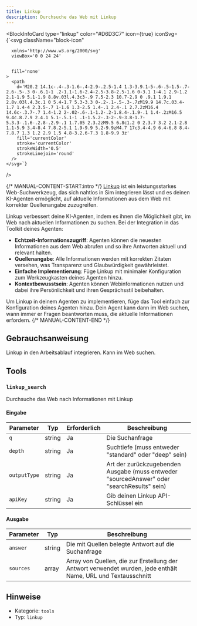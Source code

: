 ```yaml
---
title: Linkup
description: Durchsuche das Web mit Linkup
---
```



<BlockInfoCard 
  type="linkup"
  color="#D6D3C7"
  icon={true}
  iconSvg={`<svg className="block-icon"
      
      xmlns='http://www.w3.org/2000/svg'
      viewBox='0 0 24 24'
      
      
      fill='none'
    >
      <path
        d='M20.2 14.1c-.4-.3-1.6-.4-2.9-.2.5-1.4 1.3-3.9.1-5-.6-.5-1.5-.7-2.6-.5-.3 0-.6.1-1 .2-1.1-1.6-2.4-2.5-3.8-2.5-1.6 0-3.1 1-4.1 2.9-1.2 2.1-1.9 5.1-1.9 8.8v.03l.4.3c3-.9 7.5-2.3 10.7-2.9 0 .9.1 1.9.1 2.8v.03l.4.3c.1 0 5.4-1.7 5.3-3.3 0-.2-.1-.5-.3-.7zM19.9 14.7c.03.4-1.7 1.4-4 2.3.5-.7 1-1.6 1.3-2.5 1.4-.1 2.4-.1 2.7.2zM16.4 14.6c-.3.7-.7 1.4-1.2 2-.02-.6-.1-1.2-.2-1.8.4-.1.9-.1 1.4-.2zM16.5 9.4c.8.7.9 2.4.1 5.1-.5.1-1 .1-1.5.2-.3-2-.9-3.8-1.7-5.3.3-.1.6-.2.8-.2.9-.1 1.7.05 2.3.2zM9.5 6.8c1.2 0 2.3.7 3.2 2.1-2.8 1.1-5.9 3.4-8.4 7.8.2-5.1 1.9-9.9 5.2-9.9zM4.7 17c3.4-4.9 6.4-6.8 8.4-7.8.7 1.3 1.2 2.9 1.5 4.8-3.2.6-7.3 1.8-9.9 3z'
        fill='currentColor'
        stroke='currentColor'
        strokeWidth='0.5'
        strokeLinejoin='round'
      />
    </svg>`}
/>

{/* MANUAL-CONTENT-START:intro */}
[Linkup](https://linkup.so) ist ein leistungsstarkes Web-Suchwerkzeug, das sich nahtlos in Sim integrieren lässt und es deinen KI-Agenten ermöglicht, auf aktuelle Informationen aus dem Web mit korrekter Quellenangabe zuzugreifen.

Linkup verbessert deine KI-Agenten, indem es ihnen die Möglichkeit gibt, im Web nach aktuellen Informationen zu suchen. Bei der Integration in das Toolkit deines Agenten:

- **Echtzeit-Informationszugriff**: Agenten können die neuesten Informationen aus dem Web abrufen und so ihre Antworten aktuell und relevant halten.
- **Quellenangabe**: Alle Informationen werden mit korrekten Zitaten versehen, was Transparenz und Glaubwürdigkeit gewährleistet.
- **Einfache Implementierung**: Füge Linkup mit minimaler Konfiguration zum Werkzeugkasten deines Agenten hinzu.
- **Kontextbewusstsein**: Agenten können Webinformationen nutzen und dabei ihre Persönlichkeit und ihren Gesprächsstil beibehalten.

Um Linkup in deinem Agenten zu implementieren, füge das Tool einfach zur Konfiguration deines Agenten hinzu. Dein Agent kann dann im Web suchen, wann immer er Fragen beantworten muss, die aktuelle Informationen erfordern.
{/* MANUAL-CONTENT-END */}

## Gebrauchsanweisung

Linkup in den Arbeitsablauf integrieren. Kann im Web suchen.

## Tools

### `linkup_search`

Durchsuche das Web nach Informationen mit Linkup

#### Eingabe

| Parameter | Typ | Erforderlich | Beschreibung |
| --------- | ---- | -------- | ----------- |
| `q` | string | Ja | Die Suchanfrage |
| `depth` | string | Ja | Suchtiefe (muss entweder "standard" oder "deep" sein) |
| `outputType` | string | Ja | Art der zurückzugebenden Ausgabe (muss entweder "sourcedAnswer" oder "searchResults" sein) |
| `apiKey` | string | Ja | Gib deinen Linkup API-Schlüssel ein |

#### Ausgabe

| Parameter | Typ | Beschreibung |
| --------- | ---- | ----------- |
| `answer` | string | Die mit Quellen belegte Antwort auf die Suchanfrage |
| `sources` | array | Array von Quellen, die zur Erstellung der Antwort verwendet wurden, jede enthält Name, URL und Textausschnitt |

## Hinweise

- Kategorie: `tools`
- Typ: `linkup`
